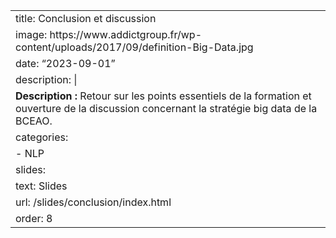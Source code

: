 
---
title: Conclusion et discussion
image: https://www.addictgroup.fr/wp-content/uploads/2017/09/definition-Big-Data.jpg
date: "2023-09-01"
description: |
  <b>Description :</b> Retour sur les points essentiels de la formation et ouverture de la discussion concernant la stratégie big data de la BCEAO.
categories:
  - NLP
slides:
  text: Slides
  url: /slides/conclusion/index.html
order: 8
---
